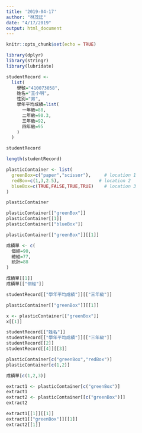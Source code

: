 ```yaml
---
title: '2019-04-17'
author: "林茂廷"
date: "4/17/2019"
output: html_document
---
```


```r
knitr::opts_chunk$set(echo = TRUE)
```

```r
library(dplyr)
library(stringr)
library(lubridate)
```

```r
studentRecord <-
  list(
    學號="410073058",
    姓名="王小明",
    性別="男",
    學年平均成績=list(
      一年級=88,
      二年級=90.3,
      三年級=92,
      四年級=95
    )
  )

studentRecord
```

```r
length(studentRecord)
```

```r

plasticContainer <- list(
  greenBox=c("paper","scissor"),     # location 1
  redBox=c(1,3,2.5),               # location 2
  blueBox=c(TRUE,FALSE,TRUE,TRUE)    # location 3
)

```

```r
plasticContainer

plasticContainer[["greenBox"]] 
plasticContainer[[1]]
plasticContainer[["blueBox"]]

plasticContainer[["greenBox"]][[1]]
```

```r
成績單 <- c(
  個經=90,
  總經=77,
  統計=88
)
```

```r
成績單[[1]]
成績單[["個經"]]

studentRecord[["學年平均成績"]][["三年級"]]
```

```r
plasticContainer[["greenBox"]][[1]]

x <- plasticContainer[["greenBox"]]
x[[1]]
```

```r
studentRecord[["姓名"]]
studentRecord[["學年平均成績"]][["三年級"]]
studentRecord[[2]]
studentRecord[[4]][[3]]
```

```r
plasticContainer[c("greenBox","redBox")] 
plasticContainer[c(1,2)]

```

```r
成績單[c(1,2,3)]
```

```r
extract1 <- plasticContainer[c("greenBox")]
extract1
extract2 <- plasticContainer[[c("greenBox")]]
extract2

extract1[[1]][[1]]
extract1[["greenBox"]][[1]]
extract2[[1]]
```











